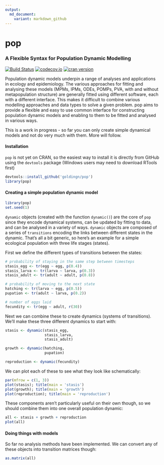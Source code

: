 ```yaml
---
output:
  md_document:
    variant: markdown_github
---
```


# pop

### A Flexible Syntax for Population Dynamic Modelling

[![Build Status](https://travis-ci.org/goldingn/pop.svg)](https://travis-ci.org/goldingn/pop)
[![codecov.io](https://codecov.io/github/goldingn/pop/coverage.svg?branch=master)](https://codecov.io/github/goldingn/pop?branch=master)
[![cran version](http://www.r-pkg.org/badges/version/pop)](https://cran.rstudio.com/web/packages/pop)

Population dynamic models underpin a range of analyses and applications in
ecology and epidemiology. The various approaches for fitting and analysing these
models (MPMs, IPMs, ODEs, POMPs, PVA, with and without metapopulation structure)
are generally fitted using different software, each with a different interface.
This makes it difficult to combine various modelling approaches and data types
to solve a given problem. pop aims to provide a flexible and easy to use common
interface for constructing population dynamic models and enabling to them to be
fitted and analysed in various ways.

This is a work in progress - so far you can only create simple dynamical models and not do very much with them. More will follow.

#### Installation

`pop` is not yet on CRAN, so the easiest way to install it is directly from GitHub using the `devtools` package (Windows users may need to download RTools first)

```r
devtools::install_github('goldingn/pop')
library(pop)
```

#### Creating a simple population dynamic model

```r
library(pop)
set.seed(1)
```

`dynamic` objects (created with the function `dynamic()`) are the core of `pop` since they encode dynamical systems, can be updated by fitting to data, and can be analysed in a variety of ways. `dynamic` objects are composed of a series of `transitions` encoding the links between different states in the dynamic. That's all a bit generic, so here's an example for a simple ecological population with three life stages (states).

First we define the different types of transitions between the states:

```r
# probability of staying in the same step between timesteps
stasis_egg <- tr(egg ~ egg, p(0.4))
stasis_larva <- tr(larva ~ larva, p(0.3))
stasis_adult <- tr(adult ~ adult, p(0.8))

# probability of moving to the next state
hatching <- tr(larva ~ egg, p(0.5))
pupation <- tr(adult ~ larva, p(0.2))

# number of eggs laid
fecundity <- tr(egg ~ adult, r(30))
```

Next we can combine these to create dynamics (systems of transitions). We'll make these three different dynamics to start with:

```r
stasis <- dynamic(stasis_egg,
                  stasis_larva,
                  stasis_adult)

growth <- dynamic(hatching,
                  pupation)

reproduction <- dynamic(fecundity)
```

We can plot each of these to see what they look like schematically:

```r
par(mfrow = c(1, 3))
plot(stasis); title(main = 'stasis')
plot(growth); title(main = 'growth')
plot(reproduction); title(main = 'reproduction')
```

These components aren't particularly useful on their own though, so we should combine them into one overall population dynamic:

```r
all <- stasis + growth + reproduction
plot(all)
```

#### Doing things with models

So far no analysis methods have been implemented. We can convert any of these objects into transition matrices though:

```r
as.matrix(all)
```
